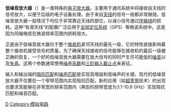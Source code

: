 {{unreferenced|time=2009-2-6}}
'''低噪音放大器'''（{{lang-en|low-noise amplifier}}）是一类特殊的[[放大器|电子放大器]]，主要用于通讯系统中将接收自天线的信号放大，以便于后级的电子设备处理。由于来自[[天线|天线]]的信号一般都非常微弱，低噪音放大器一般情况下均位于非常靠近天线的部位，以减小信号通过[[传输线|传输线]]的损耗。这种“有源天线”的配置广泛应用于[[全球定位系统|全球定位系统]]（GPS）等微波系统中。这是因为同轴电缆在微波频率范围内损耗很大。

正是由于低噪音放大器位于整个[[无线电接收机|接收机]]紧邻天线的最先一级，它的特性直接影响着整个接收机接受信号的质量。为了确保天线接收的信号能够在接收机的最后一级被正确的恢复，一个好的低噪音放大器需要在放大信号的同时产生尽可能低的[[噪音|噪音]]以及[[失真|失真]]。这两个参数通常使用[[噪声系数|噪声系数]]和[[三阶输入截止点|三阶输入截止点]]来表征。

输入和输出端的[[阻抗匹配|阻抗匹配]]和[[噪声匹配|噪声匹配]]是实现高增益和低噪声的关键。现代的低噪音放大器不仅要在一个窄带范围内实现阻抗匹配，新的应用（如[[超宽带|超宽带]]技术）的出现也要求其能够在非常宽的频率范围内（典型的频带宽度为3.1-10.6 GHz）实现阻抗匹配和噪音匹配。

{{電子學}}
[[Category:放大器電路|D]]
[[Category:模拟电路|Category:模拟电路]]